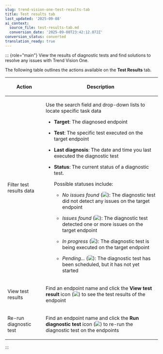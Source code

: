 ```yaml
---
slug: trend-vision-one-test-results-tab
title: Test results tab
last_updated: '2025-09-08'
ai_context:
  source_file: test-results-tab.md
  conversion_date: '2025-09-08T23:42:12.072Z'
conversion_status: converted
translation_ready: true
---
```


::: {role="main"}
View the results of diagnostic tests and find solutions to resolve any issues with Trend Vision One.

The following table outlines the actions available on the **Test Results** tab.

<table>
<colgroup>
<col style="width: 25%" />
<col style="width: 75%" />
</colgroup>
<thead>
<tr>
<th><p>Action</p></th>
<th><p>Description</p></th>
</tr>
</thead>
<tbody>
<tr>
<td><p>Filter test results data</p></td>
<td><p>Use the search field and drop-down lists to locate specific task data</p>
<ul>
<li><p><strong>Target</strong>: The diagnosed endpoint</p></li>
<li><p><strong>Test</strong>: The specific test executed on the target endpoint</p></li>
<li><p><strong>Last diagnosis</strong>: The date and time you last executed the diagnostic test</p></li>
<li><p><strong>Status</strong>: The current status of a diagnostic test.</p>
<p>Possible statuses include:</p>
<ul>
<li><p><em>No issues found</em> (<img src="./images/successful=d385863c-ae1f-4a76-8500-6d60d7a2de8f.webp" />): The diagnostic test did not detect any issues on the target endpoint</p></li>
<li><p><em>Issues found</em> (<img src="./images/partSuccesssful=cc794327-0b7f-45d7-ac71-463e5d02d6d1.webp" />): The diagnostic test detected one or more issues on the target endpoint</p></li>
<li><p><em>In progress</em> (<img src="./images/inProgress=763d5319-3680-4b10-abca-a75782d8eb48.webp" />): The diagnostic test is being executed on the target endpoint</p></li>
<li><p><em>Pending...</em> (<img src="./images/pending_approval=6fd5282c-abf5-4f88-92f4-24d42491ffa4.webp" />): The diagnostic test has been scheduled, but it has not yet started</p></li>
</ul></li>
</ul></td>
</tr>
<tr>
<td><p>View test results</p></td>
<td><p>Find an endpoint name and click the <strong>View test result</strong> icon (<img src="./images/view_report=7ce45ca7-45ae-4a79-bcea-3571193519b9.webp" />) to see the test results of the endpoint</p></td>
</tr>
<tr>
<td><p>Re-run diagnostic test</p></td>
<td><p>Find an endpoint name and click the <strong>Run diagnostic test</strong> icon (<img src="./images/run_icon=cbe6ecd0-17e8-4e04-bef3-4efe4eb9c7e5.webp" />) to re-run the diagnostic test on the endpoints</p></td>
</tr>
</tbody>
</table>
:::

